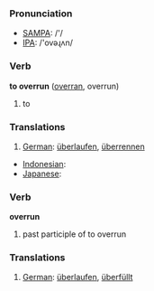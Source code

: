 === Pronunciation ===
*[[w:SAMPA|SAMPA]]: /'/
*[[w:IPA|IPA]]: /'ovəɻʌn/

=== Verb ===

'''to overrun''' ([[overran]], overrun)

# to 

=== Translations ===
#[[German]]: [[überlaufen]], [[überrennen]]
*[[Indonesian]]: [[]]
*[[Japanese]]: [[]]

=== Verb ===

'''overrun'''

# past participle of to overrun

=== Translations ===
#[[German]]: [[überlaufen]], [[überfüllt]]